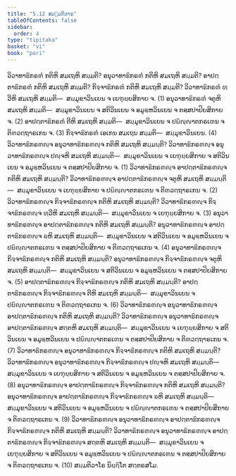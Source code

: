 ```yaml
---
title: "5.12 ສມ຺ມຕິວາຣ"
tableOfContents: false
sidebar:
  order: 4
type: "tipitaka"
basket: "vi"
book: "pari"
---
```



<DynamicBreadcrumb />

<Division number="307" book="pari">

<Paragraph number="1331" book="pari">
ວິວາທາຘິກຣຓໍ ກຕິຫິ ສມເຖຫິ ສມ຺ມຕິ? ອນຸວາທາຘິກຣຓໍ ກຕິຫິ ສມເຖຫິ ສມ຺ມຕິ? ອາປຕ຺ຕາຘິກຣຓໍ ກຕິຫິ ສມເຖຫິ ສມ຺ມຕິ? ກິຈ຺ຈາຘິກຣຓໍ ກຕິຫິ ສມເຖຫິ ສມ຺ມຕິ?
</Paragraph>

<Paragraph number="1332" book="pari">
ວິວາທາຘິກຣຓໍ ທ຺ວີຫິ ສມເຖຫິ ສມ຺ມຕິ—  ສມ຺ມຸຂາວິນເຍນ ຈ ເຍຠຸຍ຺ຍສິກາຍ ຈ. (1)
</Paragraph>

<Paragraph number="1333" book="pari">
ອນຸວາທາຘິກຣຓໍ ຈຕູຫິ ສມເຖຫິ ສມ຺ມຕິ—  ສມ຺ມຸຂາວິນເຍນ ຈ ສຕິວິນເຍນ ຈ ອມູຬ຺ຫວິນເຍນ ຈ ຕສ຺ສປາປິຍສິກາຍ ຈ. (2)
</Paragraph>

<Paragraph number="1334" book="pari">
ອາປຕ຺ຕາຘິກຣຓໍ ຕີຫິ ສມເຖຫິ ສມ຺ມຕິ—  ສມ຺ມຸຂາວິນເຍນ ຈ ປຏິຎ຺ຎາຕກຣເຓນ ຈ ຕິຓວຕ຺ຖາຣເກນ ຈ. (3)
</Paragraph>

<Paragraph number="1335" book="pari">
ກິຈ຺ຈາຘິກຣຓໍ ເອເກນ ສມເຖນ ສມ຺ມຕິ—  ສມ຺ມຸຂາວິນເຍນ. (4)
</Paragraph>

<Paragraph number="1336" book="pari">
ວິວາທາຘິກຣຓຎ຺ຈ ອນຸວາທາຘິກຣຓຎ຺ຈ ກຕິຫິ ສມເຖຫິ ສມ຺ມນ຺ຕິ? ວິວາທາຘິກຣຓຎ຺ຈ ອນຸວາທາຘິກຣຓຎ຺ຈ ປຎ຺ຈຫິ ສມເຖຫິ ສມ຺ມນ຺ຕິ—  ສມ຺ມຸຂາວິນເຍນ ຈ ເຍຠຸຍ຺ຍສິກາຍ ຈ ສຕິວິນເຍນ ຈ ອມູຬ຺ຫວິນເຍນ ຈ ຕສ຺ສປາປິຍສິກາຍ ຈ. (1)
</Paragraph>

<Paragraph number="1337" book="pari">
ວິວາທາຘິກຣຓຎ຺ຈ ອາປຕ຺ຕາຘິກຣຓຎ຺ຈ ກຕິຫິ ສມເຖຫິ ສມ຺ມນ຺ຕິ? ວິວາທາຘິກຣຓຎ຺ຈ ອາປຕ຺ຕາຘິກຣຓຎ຺ຈ ຈຕູຫິ ສມເຖຫິ ສມ຺ມນ຺ຕິ—  ສມ຺ມຸຂາວິນເຍນ ຈ ເຍຠຸຍ຺ຍສິກາຍ ຈ ປຏິຎ຺ຎາຕກຣເຓນ ຈ ຕິຓວຕ຺ຖາຣເກນ ຈ. (2)
</Paragraph>

<Paragraph number="1338" book="pari">
ວິວາທາຘິກຣຓຎ຺ຈ ກິຈ຺ຈາຘິກຣຓຎ຺ຈ ກຕິຫິ ສມເຖຫິ ສມ຺ມນ຺ຕິ? ວິວາທາຘິກຣຓຎ຺ຈ ກິຈ຺ຈາຘິກຣຓຎ຺ຈ ທ຺ວີຫິ ສມເຖຫິ ສມ຺ມນ຺ຕິ—  ສມ຺ມຸຂາວິນເຍນ ຈ ເຍຠຸຍ຺ຍສິກາຍ ຈ. (3)
</Paragraph>

<Paragraph number="1339" book="pari">
ອນຸວາທາຘິກຣຓຎ຺ຈ ອາປຕ຺ຕາຘິກຣຓຎ຺ຈ ກຕິຫິ ສມເຖຫິ ສມ຺ມນ຺ຕິ? ອນຸວາທາຘິກຣຓຎ຺ຈ ອາປຕ຺ຕາຘິກຣຓຎ຺ຈ ຉຫິ ສມເຖຫິ ສມ຺ມນ຺ຕິ—  ສມ຺ມຸຂາວິນເຍນ ຈ ສຕິວິນເຍນ ຈ ອມູຬ຺ຫວິນເຍນ ຈ ປຏິຎ຺ຎາຕກຣເຓນ ຈ ຕສ຺ສປາປິຍສິກາຍ ຈ ຕິຓວຕ຺ຖາຣເກນ ຈ. (4)
</Paragraph>

<Paragraph number="1340" book="pari">
ອນຸວາທາຘິກຣຓຎ຺ຈ ກິຈ຺ຈາຘິກຣຓຎ຺ຈ ກຕິຫິ ສມເຖຫິ ສມ຺ມນ຺ຕິ? ອນຸວາທາຘິກຣຓຎ຺ຈ ກິຈ຺ຈາຘິກຣຓຎ຺ຈ ຈຕູຫິ ສມເຖຫິ ສມ຺ມນ຺ຕິ—  ສມ຺ມຸຂາວິນເຍນ ຈ ສຕິວິນເຍນ ຈ ອມູຬ຺ຫວິນເຍນ ຈ ຕສ຺ສປາປິຍສິກາຍ ຈ. (5)
</Paragraph>

<Paragraph number="1341" book="pari">
ອາປຕ຺ຕາຘິກຣຓຎ຺ຈ ກິຈ຺ຈາຘິກຣຓຎ຺ຈ ກຕິຫິ ສມເຖຫິ ສມ຺ມນ຺ຕິ? ອາປຕ຺ຕາຘິກຣຓຎ຺ຈ ກິຈ຺ຈາຘິກຣຓຎ຺ຈ ຕີຫິ ສມເຖຫິ ສມ຺ມນ຺ຕິ—  ສມ຺ມຸຂາວິນເຍນ ຈ ປຏິຎ຺ຎາຕກຣເຓນ ຈ ຕິຓວຕ຺ຖາຣເກນ ຈ. (6)
</Paragraph>

<Paragraph number="1342" book="pari">
ວິວາທາຘິກຣຓຎ຺ຈ ອນຸວາທາຘິກຣຓຎ຺ຈ ອາປຕ຺ຕາຘິກຣຓຎ຺ຈ ກຕິຫິ ສມເຖຫິ ສມ຺ມນ຺ຕິ? ວິວາທາຘິກຣຓຎ຺ຈ ອນຸວາທາຘິກຣຓຎ຺ຈ ອາປຕ຺ຕາຘິກຣຓຎ຺ຈ ສຕ຺ຕຫິ ສມເຖຫິ ສມ຺ມນ຺ຕິ—  ສມ຺ມຸຂາວິນເຍນ ຈ ເຍຠຸຍ຺ຍສິກາຍ ຈ ສຕິວິນເຍນ ຈ ອມູຬ຺ຫວິນເຍນ ຈ ປຏິຎ຺ຎາຕກຣເຓນ ຈ ຕສ຺ສປາປິຍສິກາຍ ຈ ຕິຓວຕ຺ຖາຣເກນ ຈ. (7)
</Paragraph>

<Paragraph number="1343" book="pari">
ວິວາທາຘິກຣຓຎ຺ຈ ອນຸວາທາຘິກຣຓຎ຺ຈ ກິຈ຺ຈາຘິກຣຓຎ຺ຈ ກຕິຫິ ສມເຖຫິ ສມ຺ມນ຺ຕິ? ວິວາທາຘິກຣຓຎ຺ຈ ອນຸວາທາຘິກຣຓຎ຺ຈ ກິຈ຺ຈາຘິກຣຓຎ຺ຈ ປຎ຺ຈຫິ ສມເຖຫິ ສມ຺ມນ຺ຕິ—  ສມ຺ມຸຂາວິນເຍນ ຈ ເຍຠຸຍ຺ຍສິກາຍ ຈ ສຕິວິນເຍນ ຈ ອມູຬ຺ຫວິນເຍນ ຈ ຕສ຺ສປາປິຍສິກາຍ ຈ. (8)
</Paragraph>

<Paragraph number="1344" book="pari">
ອນຸວາທາຘິກຣຓຎ຺ຈ ອາປຕ຺ຕາຘິກຣຓຎ຺ຈ ກິຈ຺ຈາຘິກຣຓຎ຺ຈ ກຕິຫິ ສມເຖຫິ ສມ຺ມນ຺ຕິ? ອນຸວາທາຘິກຣຓຎ຺ຈ ອາປຕ຺ຕາຘິກຣຓຎ຺ຈ ກິຈ຺ຈາຘິກຣຓຎ຺ຈ ຉຫິ ສມເຖຫິ ສມ຺ມນ຺ຕິ—  ສມ຺ມຸຂາວິນເຍນ ຈ ສຕິວິນເຍນ ຈ ອມູຬ຺ຫວິນເຍນ ຈ ປຏິຎ຺ຎາຕກຣເຓນ ຈ ຕສ຺ສປາປິຍສິກາຍ ຈ ຕິຓວຕ຺ຖາຣເກນ ຈ. (9)
</Paragraph>

<Paragraph number="1345" book="pari">
ວິວາທາຘິກຣຓຎ຺ຈ ອນຸວາທາຘິກຣຓຎ຺ຈ ອາປຕ຺ຕາຘິກຣຓຎ຺ຈ ກິຈ຺ຈາຘິກຣຓຎ຺ຈ ກຕິຫິ ສມເຖຫິ ສມ຺ມນ຺ຕິ? ວິວາທາຘິກຣຓຎ຺ຈ ອນຸວາທາຘິກຣຓຎ຺ຈ ອາປຕ຺ຕາຘິກຣຓຎ຺ຈ ກິຈ຺ຈາຘິກຣຓຎ຺ຈ ສຕ຺ຕຫິ ສມເຖຫິ ສມ຺ມນ຺ຕິ—  ສມ຺ມຸຂາວິນເຍນ ຈ ເຍຠຸຍ຺ຍສິກາຍ ຈ ສຕິວິນເຍນ ຈ ອມູຬ຺ຫວິນເຍນ ຈ ປຏິຎ຺ຎາຕກຣເຓນ ຈ ຕສ຺ສປາປິຍສິກາຍ ຈ ຕິຓວຕ຺ຖາຣເກນ ຈ. (10)

</Paragraph>
</Division>

<Paragraph number="1346" type="center" book="pari">
ສມ຺ມຕິວາໂຣ ນິຏ຺ຐິໂຕ ສຕ຺ຕຣສໂມ.
</Paragraph>
